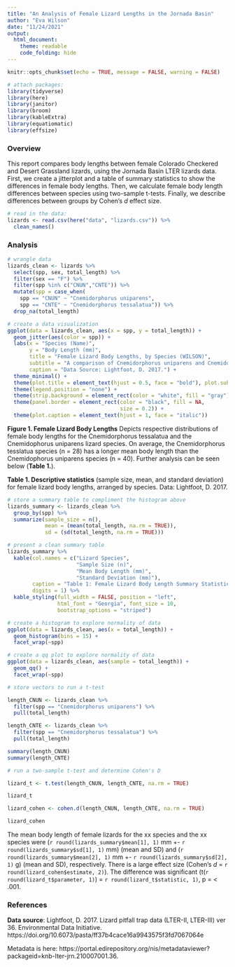 ```yaml
---
title: "An Analysis of Female Lizard Lengths in the Jornada Basin"
author: "Eva Wilson"
date: "11/24/2021"
output: 
  html_document: 
    theme: readable
    code_folding: hide
---
```


```r
knitr::opts_chunk$set(echo = TRUE, message = FALSE, warning = FALSE)

# attach packages:
library(tidyverse)
library(here)
library(janitor)
library(broom)
library(kableExtra)
library(equatiomatic)
library(effsize)
```

### Overview 
This report compares body lengths between female Colorado Checkered and Desert Grassland lizards, using the Jornada Basin LTER lizards data. First, we create a jitterplot and a table of summary statistics to show the differences in female body lengths. Then, we calculate female body length differences between species using two-sample t-tests. Finally, we describe differences between groups by Cohen's *d* effect size.

```r
# read in the data:
lizards <- read.csv(here("data", "lizards.csv")) %>% 
  clean_names()
```

### Analysis
```r
# wrangle data 
lizards_clean <- lizards %>% 
  select(spp, sex, total_length) %>% 
  filter(sex == "F") %>% 
  filter(spp %in% c("CNUN","CNTE")) %>% 
  mutate(spp = case_when(
    spp == "CNUN" ~ "Cnemidorphorus uniparens",
    spp == "CNTE" ~ "Cnemidorphorus tessalatua")) %>% 
  drop_na(total_length)
```

```r
# create a data visualization
ggplot(data = lizards_clean, aes(x = spp, y = total_length)) + 
  geom_jitter(aes(color = spp)) +
  labs(x = "Species (Name)", 
       y = "Body Length (mm)", 
       title = "Female Lizard Body Lengths, by Species (WILSON)",
       subtitle = "A comparison of Cnemidorphorus uniparens and Cnemidorphorus tessalatua lizards",
       caption = "Data Source: Lightfoot, D. 2017.") + 
  theme_minimal() +
  theme(plot.title = element_text(hjust = 0.5, face = "bold"), plot.subtitle = element_text(hjust = 0.5)) +
  theme(legend.position = "none") +
  theme(strip.background = element_rect(color = "white", fill = "gray")) +
  theme(panel.border = element_rect(color = "black", fill = NA, 
                                    size = 0.2)) +
  theme(plot.caption = element_text(hjust = 1, face = "italic"))
```

**Figure 1. Female Lizard Body Lengths** Depicts respective distributions of female body lengths for the Cnemidorphorus tessalatua and the Cnemidophorus uniparens lizard species. On average, the Cnemidorphorus tesslatua species (n = 28) has a longer mean body length than the Cnemidophorus uniparens species (n = 40). Further analysis can be seen below (**Table 1.**).

**Table 1. Descriptive statistics** (sample size, mean, and standard deviation) for female lizard body lengths, arranged by species. 
Data: Lightfoot, D. 2017.
```r
# store a summary table to compliment the histogram above 
lizards_summary <- lizards_clean %>% 
  group_by(spp) %>% 
  summarize(sample_size = n(),
            mean = (mean(total_length, na.rm = TRUE)),
            sd = (sd(total_length, na.rm = TRUE)))
```

```r
# present a clean summary table
lizards_summary %>% 
  kable(col.names = c("Lizard Species",
                      "Sample Size (n)",
                      "Mean Body Length (mm)",
                      "Standard Deviation (mm)"),
        caption = "Table 1: Female Lizard Body Length Summary Statistics",
        digits = 1) %>% 
  kable_styling(full_width = FALSE, position = "left", 
                html_font = "Georgia", font_size = 10,
                bootstrap_options = "striped")
```

```r
# create a histogram to explore normality of data
ggplot(data = lizards_clean, aes(x = total_length)) +
  geom_histogram(bins = 15) +
  facet_wrap(~spp)
```

```r
# create a qq plot to explore normality of data
ggplot(data = lizards_clean, aes(sample = total_length)) +
  geom_qq() +
  facet_wrap(~spp)
```

```r
# store vectors to run a t-test

length_CNUN <- lizards_clean %>% 
  filter(spp == "Cnemidorphorus uniparens") %>%
  pull(total_length)

length_CNTE <- lizards_clean %>% 
  filter(spp == "Cnemidorphorus tessalatua") %>% 
  pull(total_length)

summary(length_CNUN)
summary(length_CNTE)
```

```r
# run a two-sample t-test and determine Cohen's D

lizard_t <- t.test(length_CNUN, length_CNTE, na.rm = TRUE)

lizard_t

lizard_cohen <- cohen.d(length_CNUN, length_CNTE, na.rm = TRUE)

lizard_cohen
```
The mean body length of female lizards for the xx species and the xx species were (`r round(lizards_summary$mean[1], 1)` mm +- `r round(lizards_summary$sd[1], 1)` mm) (mean and SD) and (`r round(lizards_summary$mean[2], 1)` mm +- `r round(lizards_summary$sd[2], 1)` g) (mean and SD), respectively. There is a large effect size (Cohen's *d* = `r round(lizard_cohen$estimate, 2)`). The difference was significant (t(`r round(lizard_t$parameter, 1)`) = `r round(lizard_t$statistic, 1)`, p = < .001. 

### References

**Data source**: Lightfoot, D. 2017. Lizard pitfall trap data (LTER-II, LTER-III) ver 36. Environmental Data Initiative. https://doi.org/10.6073/pasta/ff37b4cace16a9943575f3fd7067064e

Metadata is here: https://portal.edirepository.org/nis/metadataviewer?packageid=knb-lter-jrn.210007001.36. 
